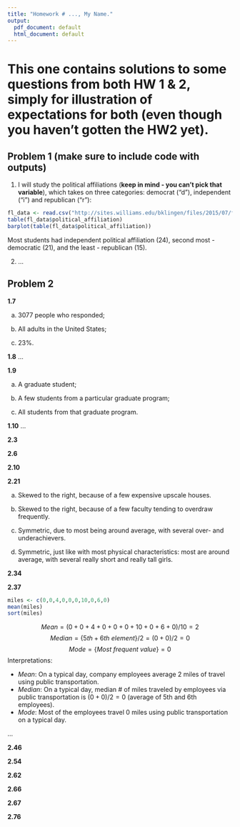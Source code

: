 ```yaml
---
title: "Homework # ..., My Name."
output:
  pdf_document: default
  html_document: default
---
```


# This one contains solutions to some questions from both HW 1 \& 2, simply for illustration of expectations for both (even though you haven't gotten the HW2 yet).

## Problem 1 (make sure to include code with outputs)

1. I will study the political affiliations (**keep in mind - you can't pick that variable**), which takes on three categories: democrat ("d"), independent ("i") and republican ("r"):

```r
fl_data <- read.csv("http://sites.williams.edu/bklingen/files/2015/07/fl_student_survey.csv") # You file path will probably be different
table(fl_data$political_affiliation)
barplot(table(fl_data$political_affiliation))
```

Most students had independent political affiliation (24), second most - democratic (21), and the least - republican (15).

2. ...

## Problem 2

**1.7** 

a) 3077 people who responded;

b) All adults in the United States;

c) 23%.

**1.8** ...

**1.9** 

a) A graduate student;

b) A few students from a particular graduate program;

c) All students from that graduate program.

**1.10** ...

**2.3**

**2.6**

**2.10** 

**2.21**  

a) Skewed to the right, because of a few expensive upscale houses.

b) Skewed to the right, because of a few faculty tending to overdraw frequently.

c) Symmetric, due to most being around average, with several over- and underachievers.

d) Symmetric, just like with most physical characteristics: most are around average, with several really short and really tall girls.

**2.34** 

**2.37**

```r
miles <- c(0,0,4,0,0,0,10,0,6,0)
mean(miles)
sort(miles)

```
$$Mean = (0+0+4+0+0+0+10+0+6+0)/10 = 2$$
$$ Median = \{5th + 6th \ element\}/2 = (0+0)/2=0$$
$$ Mode = \{Most \ frequent \ value\} = 0$$
Interpretations:

  - *Mean*: On a typical day, company employees average 2 miles of travel using public transportation.
  - *Median*: On a typical day, median # of miles traveled by employees via public transportation is $(0+0)/2 = 0$ (average of 5th and 6th employees).
  - *Mode*: Most of the employees travel 0 miles using public transportation on a typical day.

...

**2.46**

**2.54**

**2.62**

**2.66**

**2.67**

**2.76**
